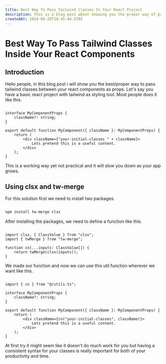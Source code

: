 ```yaml
---
title: Best Way To Pass Tailwind Classes In Your React Project
description: This is a blog post about showing you the proper way of passing tailwind classes inside your react components.
createdAt: 2024-04-29T18:45:44.570Z
---
```


# Best Way To Pass Tailwind Classes Inside Your React Components

## Introduction

Hello people, in this blog post i will show you the 
best/proper way to pass tailwind classes between your 
react components as props. Let's say you have a basic
react project with tailwind as styling tool. Most people
does it like this.

```tsx

interface MyComponentProps {
    className?: string;
}

export default function MyComponent({ className }: MyComponentProps) {
    return (
        <div className={"your-initial-classes " + className}>
            Lets pretend this is a useful content.
        </div>
    );
}

```

This is a working way yet not practical and it will slow you down as your app grows.

## Using clsx and tw-merge

For this solution first we need to install two packages.

```bash

npm install tw-merge clsx

```

After installing the packages, we need to define a function like this.

```tsx

import clsx, { ClassValue } from "clsx";
import { twMerge } from "tw-merge";

function cn(...inputs: ClassValue[]) {
	return twMerge(clsx(inputs));
}

```

We made our function and now we can use this util function wherever we want like this.

```tsx

import { cn } from "@/utils.ts";

interface MyComponentProps {
    className?: string;
}

export default function MyComponent({ className }: MyComponentProps) {
    return (
        <div className={cn("your-initial-classes", className)}>
            Lets pretend this is a useful content.
        </div>
    );
}

```

At first try it might seem like it doesn't do much work 
for you but having a consistent syntax for your classes
is really important for both of your productivity and time.